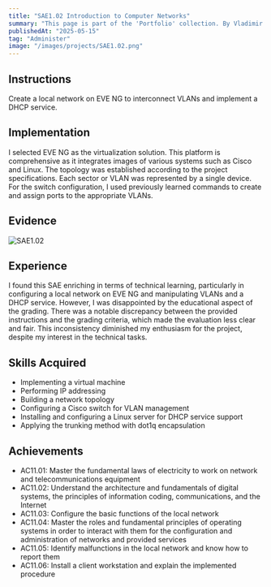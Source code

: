 ```yaml
---
title: "SAE1.02 Introduction to Computer Networks"
summary: "This page is part of the 'Portfolio' collection. By Vladimir Nechaev."
publishedAt: "2025-05-15"
tag: "Administer"
image: "/images/projects/SAE1.02.png"
---
```


## Instructions

Create a local network on EVE NG to interconnect VLANs and implement a DHCP service.

## Implementation

I selected EVE NG as the virtualization solution. This platform is comprehensive as it integrates images of various systems such as Cisco and Linux. The topology was established according to the project specifications. Each sector or VLAN was represented by a single device. For the switch configuration, I used previously learned commands to create and assign ports to the appropriate VLANs.

## Evidence

![SAE1.02](/images/projects/SAE1.02.png)

## Experience

I found this SAE enriching in terms of technical learning, particularly in configuring a local network on EVE NG and manipulating VLANs and a DHCP service. However, I was disappointed by the educational aspect of the grading. There was a notable discrepancy between the provided instructions and the grading criteria, which made the evaluation less clear and fair. This inconsistency diminished my enthusiasm for the project, despite my interest in the technical tasks.

## Skills Acquired

- Implementing a virtual machine
- Performing IP addressing
- Building a network topology
- Configuring a Cisco switch for VLAN management
- Installing and configuring a Linux server for DHCP service support
- Applying the trunking method with dot1q encapsulation

## Achievements

- AC11.01: Master the fundamental laws of electricity to work on network and telecommunications equipment
- AC11.02: Understand the architecture and fundamentals of digital systems, the principles of information coding, communications, and the Internet
- AC11.03: Configure the basic functions of the local network
- AC11.04: Master the roles and fundamental principles of operating systems in order to interact with them for the configuration and administration of networks and provided services
- AC11.05: Identify malfunctions in the local network and know how to report them
- AC11.06: Install a client workstation and explain the implemented procedure
